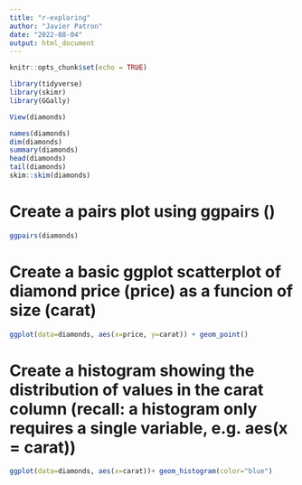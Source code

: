 ```yaml
---
title: "r-exploring"
author: "Javier Patron"
date: "2022-08-04"
output: html_document
---
```


```r
knitr::opts_chunk$set(echo = TRUE)
```


```r
library(tidyverse)
library(skimr)
library(GGally)

View(diamonds)

names(diamonds)
dim(diamonds)
summary(diamonds)
head(diamonds)
tail(diamonds)
skim::skim(diamonds)
```

# Create a pairs plot using ggpairs ()

```r
ggpairs(diamonds)
```

# Create a basic ggplot scatterplot of diamond price (price) as a funcion of size (carat)

```r
ggplot(data=diamonds, aes(x=price, y=carat)) + geom_point()
```

# Create a histogram showing the distribution of values in the carat column (recall: a histogram only requires a single variable, e.g. aes(x = carat))

```r
ggplot(data=diamonds, aes(x=carat))+ geom_histogram(color="blue")
```




